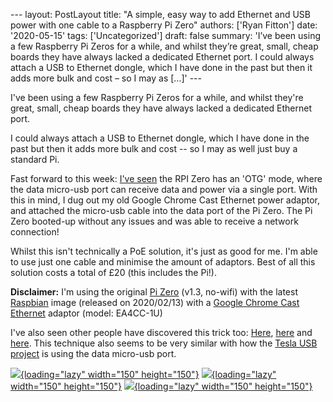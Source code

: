 \-\-- layout: PostLayout title: \"A simple, easy way to add Ethernet and USB power with one cable to a Raspberry Pi Zero\" authors: \[\'Ryan Fitton\'\] date: \'2020-05-15\' tags: \[\'Uncategorized\'\] draft: false summary: \'I&#8217;ve been using a few Raspberry Pi Zeros for a while, and whilst they&#8217;re great, small, cheap boards they have always lacked a dedicated Ethernet port. I could always attach a USB to Ethernet dongle, which I have done in the past but then it adds more bulk and cost &#8211; so I may as \[&hellip;\]\' \-\--

I've been using a few Raspberry Pi Zeros for a while, and whilst they're great, small, cheap boards they have always lacked a dedicated Ethernet port.

I could always attach a USB to Ethernet dongle, which I have done in the past but then it adds more bulk and cost -- so I may as well just buy a standard Pi.

Fast forward to this week: [I've seen](https://www.circuitbasics.com/raspberry-pi-zero-ethernet-gadget/) the RPI Zero has an 'OTG' mode, where the data micro-usb port can receive data and power via a single port. With this in mind, I dug out my old Google Chrome Cast Ethernet power adaptor, and attached the micro-usb cable into the data port of the Pi Zero. The Pi Zero booted-up without any issues and was able to receive a network connection!

Whilst this isn't technically a PoE solution, it's just as good for me. I'm able to use just one cable and minimise the amount of adaptors. Best of all this solution costs a total of £20 (this includes the Pi!).

**Disclaimer:** I'm using the original [Pi Zero](https://thepihut.com/products/raspberry-pi-zero) (v1.3, no-wifi) with the latest [Raspbian](https://www.raspberrypi.org/downloads/) image (released on 2020/02/13) with a [Google Chrome Cast Ethernet](https://store.google.com/gb/product/ethernet_adapter_for_chromecast) adaptor (model: EA4CC-1U)

I've also seen other people have discovered this trick too: [Here](https://www.raspberrypi.org/forums/viewtopic.php?t=131379), [here](http://www.makerspace-uk.co.uk/raspberry-pi-zero-networking-solutions/) and [here](https://www.reddit.com/r/raspberry_pi/comments/3zha14/pizero_works_out_of_the_box_with_a_chromecast/). This technique also seems to be very similar with how the [Tesla USB project](https://github.com/marcone/teslausb) is using the data micro-usb port.

[![](/static/img/blog/2020/05/rpi-zero-3-150x150.jpg){loading="lazy" width="150" height="150"}](/static/img/blog/2020/05/rpi-zero-3.jpg) [![](/static/img/blog/2020/05/rpi-zero-2-150x150.jpg){loading="lazy" width="150" height="150"}](/static/img/blog/2020/05/rpi-zero-2.jpg) [![](/static/img/blog/2020/05/rpi-zero-1-150x150.jpg){loading="lazy" width="150" height="150"}](/static/img/blog/2020/05/rpi-zero-1.jpg)
